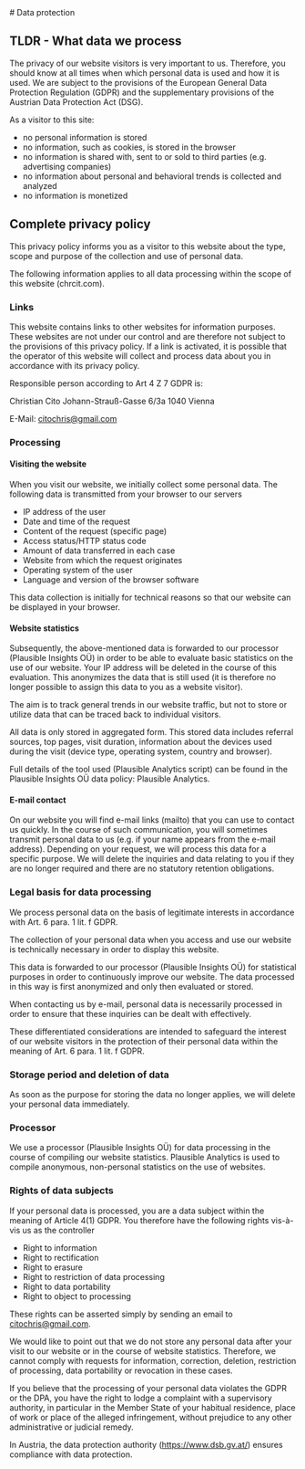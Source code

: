 
<Layout title="Data Protection">
# Data protection

## TLDR - What data we process

The privacy of our website visitors is very important to us. Therefore, you should know at all times when which personal data is used and how it is used. We are subject to the provisions of the European General Data Protection Regulation (GDPR) and the supplementary provisions of the Austrian Data Protection Act (DSG).

As a visitor to this site:

- no personal information is stored
- no information, such as cookies, is stored in the browser
- no information is shared with, sent to or sold to third parties (e.g. advertising companies)
- no information about personal and behavioral trends is collected and analyzed
- no information is monetized

## Complete privacy policy

This privacy policy informs you as a visitor to this website about the type, scope and purpose of the collection and use of personal data.

The following information applies to all data processing within the scope of this website (chrcit.com).

### Links

This website contains links to other websites for information purposes. These websites are not under our control and are therefore not subject to the provisions of this privacy policy. If a link is activated, it is possible that the operator of this website will collect and process data about you in accordance with its privacy policy.

Responsible person according to Art 4 Z 7 GDPR is:

Christian Cito
Johann-Strauß-Gasse 6/3a
1040 Vienna

E-Mail: [citochris@gmail.com](mailto:citochris@gmail.com)

### Processing

#### Visiting the website

When you visit our website, we initially collect some personal data. The following data is transmitted from your browser to our servers

- IP address of the user
- Date and time of the request
- Content of the request (specific page)
- Access status/HTTP status code
- Amount of data transferred in each case
- Website from which the request originates
- Operating system of the user
- Language and version of the browser software

This data collection is initially for technical reasons so that our website can be displayed in your browser.

#### Website statistics

Subsequently, the above-mentioned data is forwarded to our processor (Plausible Insights OÜ) in order to be able to evaluate basic statistics on the use of our website. Your IP address will be deleted in the course of this evaluation. This anonymizes the data that is still used (it is therefore no longer possible to assign this data to you as a website visitor).

The aim is to track general trends in our website traffic, but not to store or utilize data that can be traced back to individual visitors.

All data is only stored in aggregated form. This stored data includes referral sources, top pages, visit duration, information about the devices used during the visit (device type, operating system, country and browser).

Full details of the tool used (Plausible Analytics script) can be found in the Plausible Insights OÜ data policy: Plausible Analytics.

#### E-mail contact

On our website you will find e-mail links (mailto) that you can use to contact us quickly. In the course of such communication, you will sometimes transmit personal data to us (e.g. if your name appears from the e-mail address). Depending on your request, we will process this data for a specific purpose. We will delete the inquiries and data relating to you if they are no longer required and there are no statutory retention obligations.

### Legal basis for data processing

We process personal data on the basis of legitimate interests in accordance with Art. 6 para. 1 lit. f GDPR.

The collection of your personal data when you access and use our website is technically necessary in order to display this website.

This data is forwarded to our processor (Plausible Insights OÜ) for statistical purposes in order to continuously improve our website. The data processed in this way is first anonymized and only then evaluated or stored.

When contacting us by e-mail, personal data is necessarily processed in order to ensure that these inquiries can be dealt with effectively.

These differentiated considerations are intended to safeguard the interest of our website visitors in the protection of their personal data within the meaning of Art. 6 para. 1 lit. f GDPR.

### Storage period and deletion of data

As soon as the purpose for storing the data no longer applies, we will delete your personal data immediately.

### Processor

We use a processor (Plausible Insights OÜ) for data processing in the course of compiling our website statistics. Plausible Analytics is used to compile anonymous, non-personal statistics on the use of websites.

### Rights of data subjects

If your personal data is processed, you are a data subject within the meaning of Article 4(1) GDPR. You therefore have the following rights vis-à-vis us as the controller

- Right to information
- Right to rectification
- Right to erasure
- Right to restriction of data processing
- Right to data portability
- Right to object to processing

These rights can be asserted simply by sending an email to citochris@gmail.com.

We would like to point out that we do not store any personal data after your visit to our website or in the course of website statistics. Therefore, we cannot comply with requests for information, correction, deletion, restriction of processing, data portability or revocation in these cases.

If you believe that the processing of your personal data violates the GDPR or the DPA, you have the right to lodge a complaint with a supervisory authority, in particular in the Member State of your habitual residence, place of work or place of the alleged infringement, without prejudice to any other administrative or judicial remedy.

In Austria, the data protection authority (https://www.dsb.gv.at/) ensures compliance with data protection.

</Layout>
